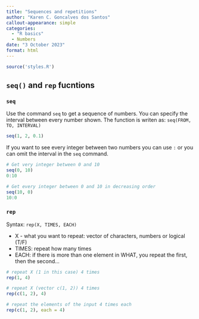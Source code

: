 ```yaml
---
title: "Sequences and repetitions"
author: "Karen C. Goncalves dos Santos"
callout-appearance: simple
categories:
  - "R basics"
  - Numbers
date: "3 October 2023"
format: html
---
```


```r
source('styles.R')
```


## `seq()` and `rep` fucntions

### `seq`

Use the command `seq` to get a sequence of numbers. You can specify the interval between every number shown. The function is writen as:
`seq(FROM, TO, INTERVAL)`

```r
seq(1, 2, 0.1)

```

If you want to see every integer between two numbers you can use `:` or you can omit the interval in the `seq` command.

```r
# Get very integer between 0 and 10
seq(0, 10)
0:10

# Get every integer between 0 and 10 in decreasing order
seq(10, 0)
10:0
```

### `rep`

Syntax: `rep(X, TIMES, EACH)`

- X - what you want to repeat: vector of characters, numbers or logical (T/F)
- TIMES: repeat how many times
- EACH: if there is more than one element in WHAT, you repeat the first, then the second...

```r
# repeat X (1 in this case) 4 times
rep(1, 4)

# repeat X (vector c(1, 2)) 4 times
rep(c(1, 2), 4)

# repeat the elements of the input 4 times each
rep(c(1, 2), each = 4)
```
